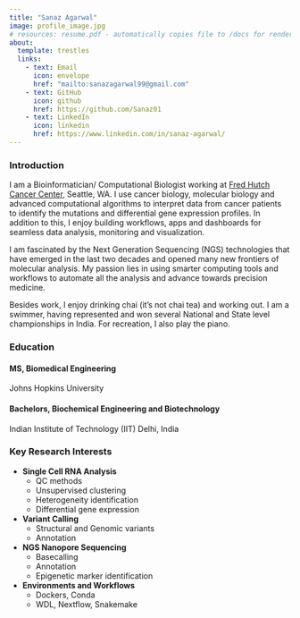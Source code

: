 ```yaml
---
title: "Sanaz Agarwal"
image: profile_image.jpg
# resources: resume.pdf - automatically copies file to /docs for rendering
about:
  template: trestles
  links:
    - text: Email
      icon: envelope
      href: "mailto:sanazagarwal99@gmail.com"
    - text: GitHub
      icon: github
      href: https://github.com/Sanaz01
    - text: LinkedIn
      icon: linkedin
      href: https://www.linkedin.com/in/sanaz-agarwal/
---
```


### Introduction

I am a Bioinformatician/ Computational Biologist working at [Fred Hutch Cancer Center](https://www.fredhutch.org/), Seattle, WA. I use cancer biology, molecular biology and advanced computational algorithms to interpret data from cancer patients to identify the mutations and differential gene expression profiles. In addition to this, I enjoy building workflows, apps and dashboards for seamless data analysis, monitoring and visualization.

I am fascinated by the Next Generation Sequencing (NGS) technologies that have emerged in the last two decades and opened many new frontiers of molecular analysis. My passion lies in using smarter computing tools and workflows to automate all the analysis and advance towards precision medicine.

Besides work, I enjoy drinking chai (it's not chai tea) and working out. I am a swimmer, having represented and won several National and State level championships in India. For recreation, I also play the piano.

### Education

#### MS, Biomedical Engineering

Johns Hopkins University

#### Bachelors, Biochemical Engineering and Biotechnology

Indian Institute of Technology (IIT) Delhi, India

### Key Research Interests

-   **Single Cell RNA Analysis**
    -   QC methods
    -   Unsupervised clustering
    -   Heterogeneity identification
    -   Differential gene expression
-   **Variant Calling**
    -   Structural and Genomic variants
    -   Annotation
-   **NGS Nanopore Sequencing**
    -   Basecalling
    -   Annotation
    -   Epigenetic marker identification
-   **Environments and Workflows**
    -   Dockers, Conda
    -   WDL, Nextflow, Snakemake
